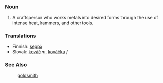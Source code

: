 ===Noun===
#A craftsperson who works metals into desired forms through the use of intense heat, hammers, and other tools.


===Translations===
*Finnish: [[seppä]]
*Slovak: [[kováč]] ''m'', [[kováčka]] ''f''

===See Also===
:[[goldsmith]]